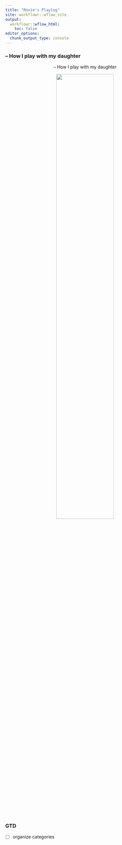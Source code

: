 ```yaml
---
title: "Roxie's Playlog"
site: workflowr::wflow_site
output:
  workflowr::wflow_html:
    toc: false
editor_options:
  chunk_output_type: console
---
```


### -- How I play with my daughter
<center>
  -- How I play with my daughter
</center>
  
  
<p align="center">
  <img src="https://raw.githubusercontent.com/chenh19/Roxie/main/src/Images/cover.jpg" width=60%>
</p>

### GTD

- [ ] organize categories
